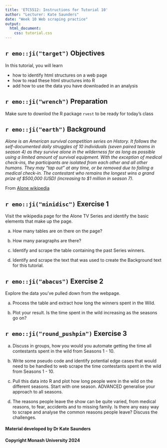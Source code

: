 ```yaml
---
title: 'ETC5512: Instructions for Tutorial 10'
author: "Lecturer: Kate Saunders"
date: "Week 10 Web scraping practice"
output: 
  html_document:
    css: tutorial.css
---
```


## `r emo::ji("target")` Objectives

In this tutorial, you will learn 

- how to identify html structures on a web page
- how to read these html structures into R
- add how to use the data you have downloaded in an analysis

## `r emo::ji("wrench")` Preparation  

Make sure to downlod the R package `rvest` to be ready for today's class

## `r emo::ji("earth")` Background

*Alone is an American survival competition series on History. It follows the self-documented daily struggles of 10 individuals (seven paired teams in season 4) as they survive alone in the wilderness for as long as possible using a limited amount of survival equipment. With the exception of medical check-ins, the participants are isolated from each other and all other humans. They may "tap out" at any time, or be removed due to failing a medical check-in. The contestant who remains the longest wins a grand prize of $500,000 (USD) (increasing to $1 million in season 7).*

From [Alone wikipedia](https://en.wikipedia.org/wiki/Alone_(TV_series))

## `r emo::ji("minidisc")` Exercise 1

Visit the wikipedia page for the Alone TV Series and identify the basic elements that make up the page. 

a. How many tables are on there on the page?   

b. How many paragraphs are there? 

c. Identify and scrape the table containing the past Series winners. 
d. Identify and scrape the text that was used to create the Background text for this tutorial. 

## `r emo::ji("abacus")` Exercise 2

Explore the data you've pulled down from the webpage. 

a. Process the table and extract how long the winners spent in the Wild.

b. Plot your result. Is the time spent in the wild increasing as the seasons go on?

## `r emo::ji("round_pushpin")` Exercise 3

a. Discuss in groups, how you would you automate getting the time all contestants spent in the wild from Seasons 1 - 10. 

b. Write some pseudo code and identify potential edge cases that would need to be handled to web scrape the time contestants spent in the wild from Seasons 1 - 10.

c. Pull this data into R and plot how long people were in the wild on the different seasons. Start with one season. ADVANCED generalise your approach to all seasons.

d. The reasons people leave the show can be quite varied, from medical reasons, to fear, accidents and to missing family. Is there any easy way to scrape and analyse the common reasons people leave? Discuss the challenges.

#### Material developed by Dr Kate Saunders
#### Copyright Monash University 2024
